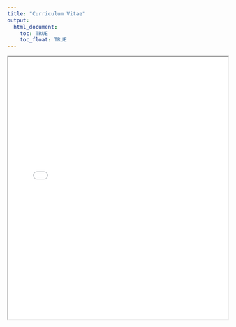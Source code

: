 ```yaml
---
title: "Curriculum Vitae" 
output:
  html_document: 
    toc: TRUE
    toc_float: TRUE
---
```


<iframe src="images/Frierson_Kaleb_CV.pdf" width="100%" height="600px"></iframe>


